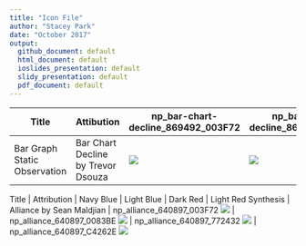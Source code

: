 ```yaml
---
title: "Icon File"
author: "Stacey Park"
date: "October 2017"
output: 
  github_document: default
  html_document: default
  ioslides_presentation: default
  slidy_presentation: default
  pdf_document: default
---
```


Title | Attibution | np_bar-chart-decline_869492_003F72 | np_bar-chart-decline_869492_0083BE | np_bar-chart-decline_869492_772432 | np_bar-chart-decline_869492_C4262E
---|---|---|---|---|---
Bar Graph Static Observation | Bar Chart Decline by Trevor Dsouza | <img src = "https://cdn.rawgit.com/lzim/teampsd/hexagon_icons/np_bar-chart-decline_869492_003F72.svg"> | <img src = "https://cdn.rawgit.com/lzim/teampsd/hexagon_icons/np_bar-chart-decline_869492_0083BE.svg"> | <img src = "https://cdn.rawgit.com/lzim/teampsd/hexagon_icons/np_bar-chart-decline_869492_772432.svg"> | <img src = "https://cdn.rawgit.com/lzim/teampsd/hexagon_icons/np_bar-chart-decline_869492_C4262E.svg">


Title | Attribution | Navy Blue | Light Blue | Dark Red | Light Red
Synthesis | Alliance by Sean Maldjian | np_alliance_640897_003F72  <img src = "https://cdn.rawgit.com/lzim/teampsd/hexagon_icons/np_alliance_640897_003F72.svg"> | np_alliance_640897_0083BE  <img src = "https://cdn.rawgit.com/lzim/teampsd/hexagon_icons/np_alliance_640897_0083BE.svg"> | np_alliance_640897_772432  <img src = "https://cdn.rawgit.com/lzim/teampsd/hexagon_icons/np_alliance_640897_772432.svg"> | np_alliance_640897_C4262E  <img src = "https://cdn.rawgit.com/lzim/teampsd/hexagon_icons/np_alliance_640897_C4262E.svg">
